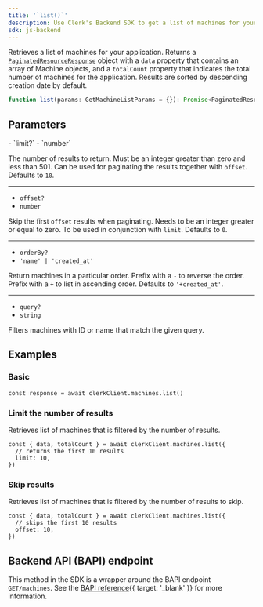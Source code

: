 ```yaml
---
title: '`list()`'
description: Use Clerk's Backend SDK to get a list of machines for your application.
sdk: js-backend
---
```


Retrieves a list of machines for your application. Returns a [`PaginatedResourceResponse`](/docs/reference/backend/types/paginated-resource-response) object with a `data` property that contains an array of Machine objects, and a `totalCount` property that indicates the total number of machines for the application. Results are sorted by descending creation date by default.

```ts
function list(params: GetMachineListParams = {}): Promise<PaginatedResourceResponse<Machine[]>>
```

## Parameters

<Properties>
  - `limit?`
  - `number`

  The number of results to return. Must be an integer greater than zero and less than 501. Can be used for paginating the results together with `offset`. Defaults to `10`.

  ---

  - `offset?`
  - `number`

  Skip the first `offset` results when paginating. Needs to be an integer greater or equal to zero. To be used in conjunction with `limit`. Defaults to `0`.

  ---

  - `orderBy?`
  - `'name' | 'created_at'`

  Return machines in a particular order. Prefix with a `-` to reverse the order. Prefix with a `+` to list in ascending order. Defaults to `'+created_at'`.

  ---

  - `query?`
  - `string`

  Filters machines with ID or name that match the given query.
</Properties>

## Examples

<Include src="_partials/backend/usage" />

### Basic

```tsx
const response = await clerkClient.machines.list()
```

### Limit the number of results

Retrieves list of machines that is filtered by the number of results.

```tsx
const { data, totalCount } = await clerkClient.machines.list({
  // returns the first 10 results
  limit: 10,
})
```

### Skip results

Retrieves list of machines that is filtered by the number of results to skip.

```tsx
const { data, totalCount } = await clerkClient.machines.list({
  // skips the first 10 results
  offset: 10,
})
```

## Backend API (BAPI) endpoint

This method in the SDK is a wrapper around the BAPI endpoint `GET/machines`. See the [BAPI reference](/docs/reference/backend-api/tag/machines/get/machines){{ target: '_blank' }} for more information.
